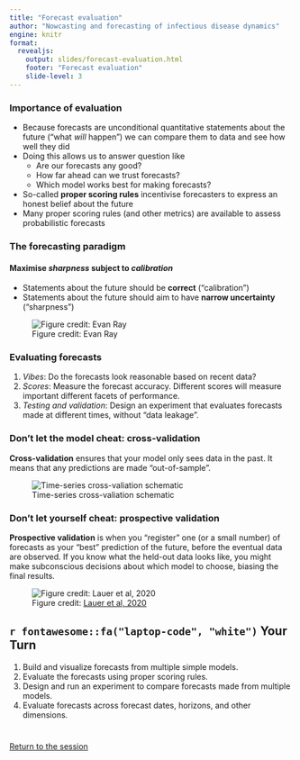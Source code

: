 ```yaml
---
title: "Forecast evaluation"
author: "Nowcasting and forecasting of infectious disease dynamics"
engine: knitr
format:
  revealjs:
    output: slides/forecast-evaluation.html
    footer: "Forecast evaluation"
    slide-level: 3
---
```


### Importance of evaluation {.smaller}

- Because forecasts are unconditional quantitative statements about the future 
("what *will* happen") we can compare them to data and see how well they did
- Doing this allows us to answer question like
  - Are our forecasts any good?
  - How far ahead can we trust forecasts?
  - Which model works best for making forecasts?
- So-called **proper scoring rules** incentivise forecasters to express an honest belief about the future
- Many proper scoring rules (and other metrics) are available to assess probabilistic forecasts

### The forecasting paradigm {.smaller}

#### Maximise *sharpness* subject to *calibration*

- Statements about the future should be **correct** ("calibration")
- Statements about the future should aim to have **narrow uncertainty** ("sharpness")

![Figure credit: Evan Ray](figures/sharpness-calibration.png)

### Evaluating forecasts {.smaller}

1. *Vibes*: Do the forecasts look reasonable based on recent data?
2. *Scores*: Measure the forecast accuracy. Different scores will measure important different facets of performance.
3. *Testing and validation*: Design an experiment that evaluates forecasts made at different times, without "data leakage".

### Don't let the model cheat: cross-validation {.smaller}

**Cross-validation** ensures that your model only sees data in the past. 
It means that any predictions are made "out-of-sample".

![Time-series cross-valiation schematic](figures/time-series-cross-validation.png)

### Don't let yourself cheat: prospective validation {.smaller}

**Prospective validation** is when you "register" one (or a small number) of forecasts as your "best" prediction of the future, before the eventual data are observed.
If you know what the held-out data looks like, you might make subconscious decisions about which model to choose, biasing the final results.

![Figure credit: [Lauer et al, 2020](https://arxiv.org/abs/2006.00073)](figures/test-train.jpg)


## `r fontawesome::fa("laptop-code", "white")` Your Turn {background-color="#447099" transition="fade-in"}

1. Build and visualize forecasts from multiple simple models.
2. Evaluate the forecasts using proper scoring rules.
3. Design and run an experiment to compare forecasts made from multiple models.
4. Evaluate forecasts across forecast dates, horizons, and other dimensions.

#

[Return to the session](../forecast-evaluation)
